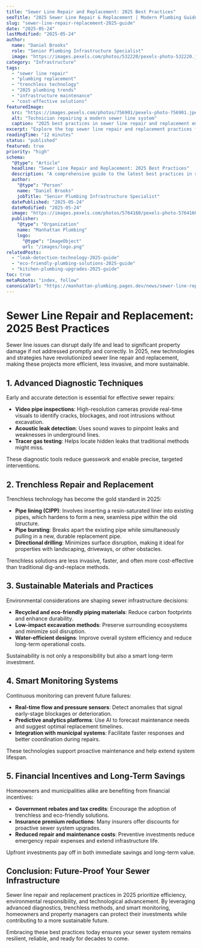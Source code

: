 ```yaml
---
title: "Sewer Line Repair and Replacement: 2025 Best Practices"
seoTitle: "2025 Sewer Line Repair & Replacement | Modern Plumbing Guide"
slug: "sewer-line-repair-replacement-2025-guide"
date: "2025-05-24"
lastModified: "2025-05-24"
author:
  name: "Daniel Brooks"
  role: "Senior Plumbing Infrastructure Specialist"
  image: "https://images.pexels.com/photos/532220/pexels-photo-532220.jpeg?auto=compress&cs=tinysrgb&w=1260&h=750&dpr=2"
category: "Infrastructure"
tags:
  - "sewer line repair"
  - "plumbing replacement"
  - "trenchless technology"
  - "2025 plumbing trends"
  - "infrastructure maintenance"
  - "cost-effective solutions"
featuredImage:
  src: "https://images.pexels.com/photos/756901/pexels-photo-756901.jpeg?auto=compress&cs=tinysrgb&w=1260&h=750&dpr=2"
  alt: "Technician repairing a modern sewer line system"
  caption: "2025 best practices in sewer line repair and replacement emphasize advanced diagnostics and trenchless technology."
excerpt: "Explore the top sewer line repair and replacement practices for 2025. From trenchless technology to advanced diagnostics, learn how to safeguard your property efficiently and sustainably."
readingTime: "12 minutes"
status: "published"
featured: true
priority: "high"
schema:
  "@type": "Article"
  headline: "Sewer Line Repair and Replacement: 2025 Best Practices"
  description: "A comprehensive guide to the latest best practices in sewer line repair and replacement for 2025, including trenchless methods, modern diagnostics, and sustainability-focused solutions."
  author:
    "@type": "Person"
    name: "Daniel Brooks"
    jobTitle: "Senior Plumbing Infrastructure Specialist"
  datePublished: "2025-05-24"
  dateModified: "2025-05-24"
  image: "https://images.pexels.com/photos/5764160/pexels-photo-5764160.jpeg?auto=compress&cs=tinysrgb&w=1260&h=750&dpr=2"
  publisher:
    "@type": "Organization"
    name: "Manhattan Plumbing"
    logo:
      "@type": "ImageObject"
      url: "/images/logo.png"
relatedPosts:
  - "leak-detection-technology-2025-guide"
  - "eco-friendly-plumbing-solutions-2025-guide"
  - "kitchen-plumbing-upgrades-2025-guide"
toc: true
metaRobots: "index, follow"
canonicalUrl: "https://manhattan-plumbing.pages.dev/news/sewer-line-repair-replacement-2025-guide"
---
```


# Sewer Line Repair and Replacement: 2025 Best Practices

Sewer line issues can disrupt daily life and lead to significant property damage if not addressed
promptly and correctly. In 2025, new technologies and strategies have revolutionized sewer line
repair and replacement, making these projects more efficient, less invasive, and more sustainable.

## 1. Advanced Diagnostic Techniques

Early and accurate detection is essential for effective sewer repairs:

- **Video pipe inspections**: High-resolution cameras provide real-time visuals to identify cracks,
  blockages, and root intrusions without excavation.
- **Acoustic leak detection**: Uses sound waves to pinpoint leaks and weaknesses in underground
  lines.
- **Tracer gas testing**: Helps locate hidden leaks that traditional methods might miss.

These diagnostic tools reduce guesswork and enable precise, targeted interventions.

## 2. Trenchless Repair and Replacement

Trenchless technology has become the gold standard in 2025:

- **Pipe lining (CIPP)**: Involves inserting a resin-saturated liner into existing pipes, which
  hardens to form a new, seamless pipe within the old structure.
- **Pipe bursting**: Breaks apart the existing pipe while simultaneously pulling in a new, durable
  replacement pipe.
- **Directional drilling**: Minimizes surface disruption, making it ideal for properties with
  landscaping, driveways, or other obstacles.

Trenchless solutions are less invasive, faster, and often more cost-effective than traditional
dig-and-replace methods.

## 3. Sustainable Materials and Practices

Environmental considerations are shaping sewer infrastructure decisions:

- **Recycled and eco-friendly piping materials**: Reduce carbon footprints and enhance durability.
- **Low-impact excavation methods**: Preserve surrounding ecosystems and minimize soil disruption.
- **Water-efficient designs**: Improve overall system efficiency and reduce long-term operational
  costs.

Sustainability is not only a responsibility but also a smart long-term investment.

## 4. Smart Monitoring Systems

Continuous monitoring can prevent future failures:

- **Real-time flow and pressure sensors**: Detect anomalies that signal early-stage blockages or
  deterioration.
- **Predictive analytics platforms**: Use AI to forecast maintenance needs and suggest optimal
  replacement timelines.
- **Integration with municipal systems**: Facilitate faster responses and better coordination during
  repairs.

These technologies support proactive maintenance and help extend system lifespan.

## 5. Financial Incentives and Long-Term Savings

Homeowners and municipalities alike are benefiting from financial incentives:

- **Government rebates and tax credits**: Encourage the adoption of trenchless and eco-friendly
  solutions.
- **Insurance premium reductions**: Many insurers offer discounts for proactive sewer system
  upgrades.
- **Reduced repair and maintenance costs**: Preventive investments reduce emergency repair expenses
  and extend infrastructure life.

Upfront investments pay off in both immediate savings and long-term value.

## Conclusion: Future-Proof Your Sewer Infrastructure

Sewer line repair and replacement practices in 2025 prioritize efficiency, environmental
responsibility, and technological advancement. By leveraging advanced diagnostics, trenchless
methods, and smart monitoring, homeowners and property managers can protect their investments while
contributing to a more sustainable future.

Embracing these best practices today ensures your sewer system remains resilient, reliable, and
ready for decades to come.
